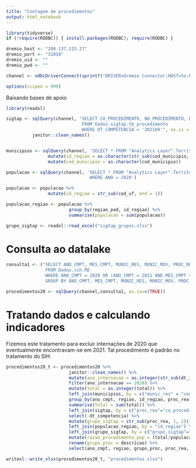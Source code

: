 ```yaml
---
title: "Contagem de procedimentos"
output: html_notebook
---
```


```r
library(tidyverse)
if (!require(RODBC)) { install.packages(RODBC); require(RODBC) }

dremio_host <- "200.137.215.27"
dremio_port <- "31010"
dremio_uid <- ""
dremio_pwd <- ""

channel <- odbcDriverConnect(sprintf("DRIVER=Dremio Connector;HOST=%s;PORT=%s;UID=%s;PWD=%s;AUTHENTICATIONTYPE=Basic Authentication;CONNECTIONTYPE=Direct", dremio_host, dremio_port, dremio_uid, dremio_pwd))

options(scipen = 999)

```

Baixando bases de apoio

```r
library(readxl)

sigtap <- sqlQuery(channel, "SELECT CO_PROCEDIMENTO, NO_PROCEDIMENTO, DT_COMPETENCIA
                             FROM Dados.sigtap.tb_procedimento
                             WHERE DT_COMPETENCIA = '202109'", as.is = c(TRUE)) %>% 
          janitor::clean_names()


municipios <- sqlQuery(channel, 'SELECT * FROM "Analytics Layer".Territorial."Municípios - Hierarquia Completa"') %>% select(regiao, uf, uf_sigla, cod_municipio, municipio_pad, latitude, longitude) %>% 
                mutate(id_regiao = as.character(str_sub(cod_municipio, end = 1))) %>% 
                mutate(cod_municipio = as.character(cod_municipio))

populacao <- sqlQuery(channel, 'SELECT * FROM "Analytics Layer".Territorial."População por Estado e Ano"
                                WHERE ANO = 2020')

populacao <- populacao %>% 
                mutate(id_regiao = str_sub(cod_uf, end = 1))

populacao_regiao <- populacao %>% 
                        group_by(regiao_pad, id_regiao) %>% 
                        summarise(populacao = sum(populacao))

grupo_sigtap <- readxl::read_excel("sigtap_grupos.xlsx")


```

# Consulta ao datalake 

```r
consulta1 <- ("SELECT ANO_CMPT, MES_CMPT, MUNIC_RES, MUNIC_MOV, PROC_REA, DT_INTER, competencia, COUNT(*) AS total  
               FROM Dados.sih.RD
               WHERE ANO_CMPT = 2020 OR (ANO_CMPT = 2021 AND MES_CMPT < 04)
               GROUP BY ANO_CMPT, MES_CMPT, MUNIC_RES, MUNIC_MOV, PROC_REA, DT_INTER, uf, competencia, MUNIC_MOV")

procedimentos20 <- sqlQuery(channel,consulta1, as.is=c(TRUE))
```

# Tratando dados e calculando indicadores

Fizemos este tratamento para excluir internações de 2020 que eventualmente encontravam-se em 2021. Tal procedimento é padrão no tratamento do SIH. 

```r

procedimentos20_t <- procedimentos20 %>% 
                        janitor::clean_names() %>% 
                        mutate(ano_internacao = as.integer(str_sub(dt_inter, start = 1, end = 4))) %>% 
                        filter(ano_internacao == 2020) %>% 
                        mutate(total = as.integer(total)) %>% 
                        left_join(municipios, by = c("munic_res" = "cod_municipio")) %>% 
                        group_by(ano_cmpt, regiao, id_regiao, proc_rea) %>% 
                        summarise(total = sum(total)) %>% 
                        left_join(sigtap, by = c("proc_rea"="co_procedimento")) %>% 
                        select(-dt_competencia) %>% 
                        mutate(grupo_sigtap = str_sub(proc_rea, 1, 2)) %>% 
                        left_join(populacao_regiao, by = "id_regiao") %>% 
                        left_join(grupo_sigtap, by = c("grupo_sigtap"="grupo")) %>% 
                        mutate(razao_procedimento_pop = (total/populacao)*100000) %>% 
                        rename(grupo_proc = descricao) %>% 
                        select(ano_cmpt, regiao, grupo_proc, proc_rea, no_procedimento, total, populacao, razao_procedimento_pop)
```



```r
writexl::write_xlsx(procedimentos20_t, "procedimentos.xlsx")
```





